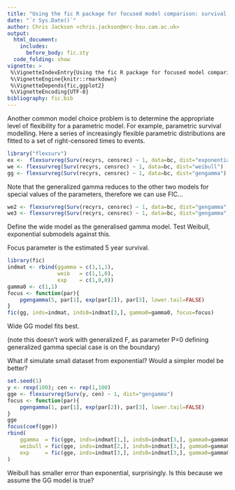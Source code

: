 ```yaml
---
title: "Using the fic R package for focused model comparison: survival analysis"
date: "`r Sys.Date()`"
author: Chris Jackson <chris.jackson@mrc-bsu.cam.ac.uk>
output: 
  html_document: 
    includes:
      before_body: fic.sty  
  code_folding: show
vignette: >
 %\VignetteIndexEntry{Using the fic R package for focused model comparison}
 %\VignetteEngine{knitr::rmarkdown}
 %\VignetteDepends{fic,ggplot2}
 %\VignetteEncoding{UTF-8}
bibliography: fic.bib
---
```


Another common model choice problem is to determine the appropriate
level of flexibility for a parametric model.  For example, parametric
survival modelling.  Here a series of increasingly flexible parametric
distributions are fitted to a set of right-censored times to events. 

```r
library("flexsurv")
ex <-  flexsurvreg(Surv(recyrs, censrec) ~ 1, data=bc, dist="exponential")
we <- flexsurvreg(Surv(recyrs, censrec) ~ 1, data=bc, dist="weibull")
gg <- flexsurvreg(Surv(recyrs, censrec) ~ 1, data=bc, dist="gengamma")
```

Note that the generalized gamma reduces to the other two models
for special values of the parameters, therefore we can
use FIC... 

```r
we2 <- flexsurvreg(Surv(recyrs, censrec) ~ 1, data=bc, dist="gengamma", inits=c(1,1,1), fixedpars=3)  # weibull with shape 1/sigma, scale exp(mu)
we3 <- flexsurvreg(Surv(recyrs, censrec) ~ 1, data=bc, dist="gengamma", inits=c(1,1,1), fixedpars=c(2,3)) # exponential model with rate 1/exp(mu)
```

Define the wide model as the generalised gamma model.  Test Weibull,
exponential submodels against this.

Focus parameter is the estimated 5 year survival. 

```r
library(fic)
indmat <- rbind(ggamma = c(1,1,1),
                weib   = c(1,1,0),
                exp    = c(1,0,0))
gamma0 <- c(1,1)
focus <- function(par){
    pgengamma(5, par[1], exp(par[2]), par[3], lower.tail=FALSE)
}
fic(gg, inds=indmat, inds0=indmat[3,], gamma0=gamma0, focus=focus)
```

Wide GG model fits best.

(note this doesn't work with generalized F, as parameter P=0 defining generalized gamma special case is on the boundary)

What if simulate small dataset from exponential?  Would a simpler model be better? 

```r
set.seed(1)
y <- rexp(100); cen <- rep(1,100)
gge <- flexsurvreg(Surv(y, cen) ~ 1, dist="gengamma")
focus <- function(par){
    pgengamma(1, par[1], exp(par[2]), par[3], lower.tail=FALSE)
}
gge
focus(coef(gge))
rbind(
    ggamma  = fic(gge, inds=indmat[1,], inds0=indmat[3,], gamma0=gamma0, focus=focus),
    weibull = fic(gge, inds=indmat[2,], inds0=indmat[3,], gamma0=gamma0, focus=focus),
    exp     = fic(gge, inds=indmat[3,], inds0=indmat[3,], gamma0=gamma0, focus=focus)
)

```
Weibull has smaller error than exponential, surprisingly.
Is this because we assume the GG model is true? 

